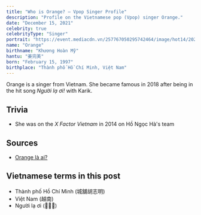 ```yaml
---
title: "Who is Orange? — Vpop Singer Profile"
description: "Profile on the Vietnamese pop (Vpop) singer Orange."
date: "December 15, 2021"
celebrity: true
celebrityType: "Singer"
portrait: "https://event.mediacdn.vn/257767050295742464/image/hot14/2021/8/19/vuongrg-16293572165271429148462.png"
name: "Orange"
birthname: "Khương Hoàn Mỹ"
hantu: "姜完美"
born: "February 15, 1997"
birthplace: "Thành phố Hồ Chí Minh, Việt Nam"
---
```

Orange is a singer from Vietnam. She became famous in 2018 after being in the hit song *Người lạ ơi!* with Karik. 

## Trivia
+ She was on the *X Factor Vietnam* in 2014 on Hồ Ngọc Hà's team

## Sources
+ [Orange là ai?](https://www.yan.vn/orange-la-ai-tieu-su-su-nghiep-va-doi-tu-nu-ca-si-222742.html)

## Vietnamese terms in this post
+ Thành phố Hồ Chí Minh (城舖胡志明) 
+ Việt Nam (越南) 
+ Người lạ ơi (𠊛𨓐㗒) 